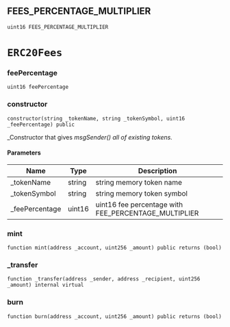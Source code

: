 ## FEES_PERCENTAGE_MULTIPLIER

```solidity
uint16 FEES_PERCENTAGE_MULTIPLIER
```

# `ERC20Fees`

### feePercentage

```solidity
uint16 feePercentage
```

### constructor

```solidity
constructor(string _tokenName, string _tokenSymbol, uint16 _feePercentage) public
```

_Constructor that gives _msgSender() all of existing tokens._

#### Parameters

| Name | Type | Description |
| ---- | ---- | ----------- |
| _tokenName | string | string memory token name |
| _tokenSymbol | string | string memory token symbol |
| _feePercentage | uint16 | uint16 fee percentage with FEE_PERCENTAGE_MULTIPLIER |

### mint

```solidity
function mint(address _account, uint256 _amount) public returns (bool)
```

### _transfer

```solidity
function _transfer(address _sender, address _recipient, uint256 _amount) internal virtual
```

### burn

```solidity
function burn(address _account, uint256 _amount) public returns (bool)
```

